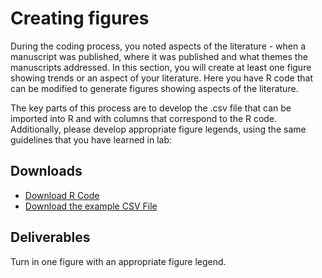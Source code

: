 # Creating figures

During the coding process, you noted aspects of the literature - when a manuscript was published, where it was published and what themes the manuscripts addressed. In this section, you will create at least one figure showing trends or an aspect of your literature. Here you have R code that can be modified to generate figures showing aspects of the literature. 

The key parts of this process are to develop the .csv file that can be imported into R and with columns that correspond to the R code. Additionally, please develop appropriate figure legends, using the same guidelines that you have learned in lab:

## Downloads

- [Download R Code](https://drive.google.com/uc?export=download&id=1AtGtr3qm1StBYx4e6kJMAHuTSa7gp-Cz)
- [Download the example CSV File](https://drive.google.com/uc?export=download&id=1BDFRihyVe6S7pPkSnhNTCRWnXyysQQ4S)

## Deliverables

Turn in one figure with an appropriate figure legend.
